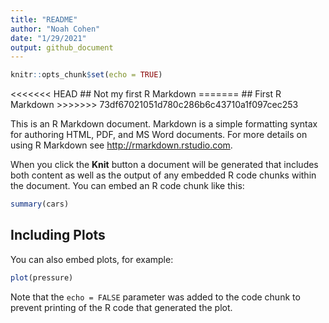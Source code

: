 ```yaml
---
title: "README"
author: "Noah Cohen"
date: "1/29/2021"
output: github_document
---
```


```r
knitr::opts_chunk$set(echo = TRUE)
```

<<<<<<< HEAD
## Not my first R Markdown
=======
## First R Markdown
>>>>>>> 73df67021051d780c286b6c43710a1f097cec253

This is an R Markdown document. Markdown is a simple formatting syntax for authoring HTML, PDF, and MS Word documents. For more details on using R Markdown see <http://rmarkdown.rstudio.com>.

When you click the **Knit** button a document will be generated that includes both content as well as the output of any embedded R code chunks within the document. You can embed an R code chunk like this:

```r
summary(cars)
```

## Including Plots

You can also embed plots, for example:

```r
plot(pressure)
```

Note that the `echo = FALSE` parameter was added to the code chunk to prevent printing of the R code that generated the plot.
